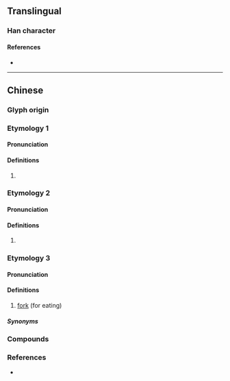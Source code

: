 {{character info}}
==Translingual==

===Han character===
{{Han char|rn=64|rad=手|as=17|sn=20|four=53050|canj=QOIM|ids=⿰扌韱}}

====References====
* {{Han ref|kx=0462.500|dkj=12979|dj=0812.090|hdz=31984.150|uh=6515|ud=25877|bh=F44D|bd=62541}}

----

==Chinese==

===Glyph origin===
{{Han etym}}

===Etymology 1===
{{zh-forms}}

====Pronunciation====
{{zh-pron
|m=xiān
|c=saam1,cim1
|mc=y
|oc=y
|cat=
}}

====Definitions====
{{zh-hanzi}}

# {{rfdef|zh}}

===Etymology 2===
{{zh-forms}}

====Pronunciation====
{{zh-pron
|m=jiān
|mc=
|oc=
|cat=
}}

====Definitions====
{{zh-hanzi}}

# {{rfdef|zh}}

===Etymology 3===
{{zh-forms}}

====Pronunciation====
{{zh-pron
|mn=chhiám/chhiam
|cat=n
}}

====Definitions====
{{zh-hanzi}}

# {{lb|zh|Hokkien}} [[fork]] (for eating)

=====Synonyms=====
{{zh-dial|叉子}}

===Compounds===
{{zh-der|攕仔|刀攕}}

===References===
* {{R:yue:mfccd}}